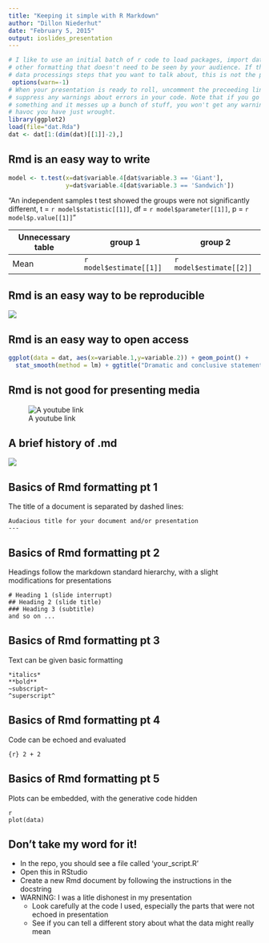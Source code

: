 ```yaml
---
title: "Keeping it simple with R Markdown"
author: "Dillon Niederhut"
date: "February 5, 2015"
output: ioslides_presentation
---
```


```r
# I like to use an initial batch of r code to load packages, import data, and do any 
# other formatting that doesn't need to be seen by your audience. If there are important
# data processings steps that you want to talk about, this is not the place to put them.
 options(warn=-1)
# When your presentation is ready to roll, uncomment the preceeding line to globally
# suppress any warnings about errors in your code. Note that if you go back to change
# something and it messes up a bunch of stuff, you won't get any warnins about the unholy
# havoc you have just wrought.
library(ggplot2)
load(file="dat.Rda")
dat <- dat[1:(dim(dat)[[1]]-2),]
```

## Rmd is an easy way to write

```r
model <- t.test(x=dat$variable.4[dat$variable.3 == 'Giant'], 
                y=dat$variable.4[dat$variable.3 == 'Sandwich'])
```

"An independent samples t test showed the groups were not significantly different, t = ```r model$statistic[[1]]```, df = ```r model$parameter[[1]]```, p = ```r model$p.value[[1]]```"

Unnecessary table | group 1 | group 2
------------------|---------|---------
Mean | ```r model$estimate[[1]]``` | ```r model$estimate[[2]]```

## Rmd is an easy way to be reproducible

![](http://star.psy.ohio-state.edu/coglab/Pictures/miracle.gif)

## Rmd is an easy way to open access

```r
ggplot(data = dat, aes(x=variable.1,y=variable.2)) + geom_point() + 
  stat_smooth(method = lm) + ggtitle("Dramatic and conclusive statement")
```

## Rmd is not good for presenting media

![A youtube link](https://www.youtube.com/watch?v=dQw4w9WgXcQ)

## A brief history of .md

![](https://gs1.wac.edgecastcdn.net/8019B6/data.tumblr.com/tumblr_ln7va2TrXs1qawld4o1_500.gif)

## Basics of Rmd formatting pt 1

The title of a document is separated by dashed lines:

```
Audacious title for your document and/or presentation
---
```

## Basics of Rmd formatting pt 2

Headings follow the markdown standard hierarchy, with a slight modifications for presentations

```
# Heading 1 (slide interrupt)
## Heading 2 (slide title)
### Heading 3 (subtitle)
and so on ...
```

## Basics of Rmd formatting pt 3

Text can be given basic formatting

```
*italics*
**bold**
~subscript~
^superscript^
```

## Basics of Rmd formatting pt 4

Code can be echoed and evaluated

```
{r} 2 + 2
```

## Basics of Rmd formatting pt 5

Plots can be embedded, with the generative code hidden

```
{r, echo = FALSE}
plot(data)
```

## Don't take my word for it!

- In the repo, you should see a file called 'your_script.R'
- Open this in RStudio
- Create a new Rmd document by following the instructions in the docstring
- WARNING: I was a litle dishonest in my presentation
    - Look carefully at the code I used, especially the parts that were not echoed in presentation
    - See if you can tell a different story about what the data might really mean